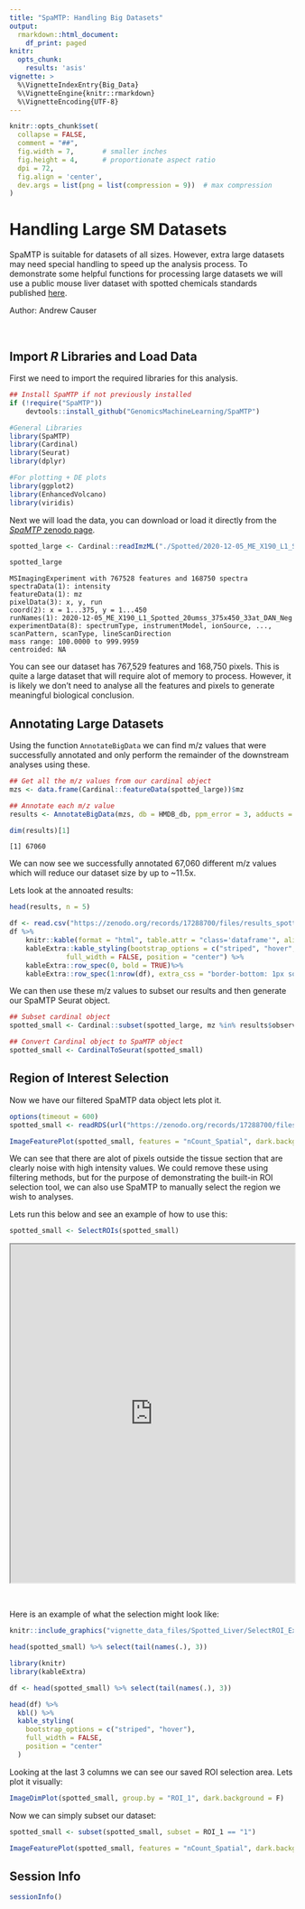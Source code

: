 ```yaml
---
title: "SpaMTP: Handling Big Datasets"
output:
  rmarkdown::html_document:
    df_print: paged
knitr:
  opts_chunk:
    results: 'asis'
vignette: >
  %\VignetteIndexEntry{Big_Data}
  %\VignetteEngine{knitr::rmarkdown}
  %\VignetteEncoding{UTF-8}
---
```


```r
knitr::opts_chunk$set(
  collapse = FALSE,
  comment = "##",
  fig.width = 7,       # smaller inches
  fig.height = 4,      # proportionate aspect ratio
  dpi = 72,
  fig.align = 'center',
  dev.args = list(png = list(compression = 9))  # max compression
)
```


# Handling Large SM Datasets

SpaMTP is suitable for datasets of all sizes. However, extra large datasets may need special handling to speed up the analysis process. To demonstrate some helpful functions for processing large datasets we will use a public mouse liver dataset with spotted chemicals standards published [here]( https://doi.org/10.1101/2024.10.14.618269).

Author: Andrew Causer

<br>


## Import *R* Libraries and Load Data

First we need to import the required libraries for this analysis.

```r
## Install SpaMTP if not previously installed
if (!require("SpaMTP"))
    devtools::install_github("GenomicsMachineLearning/SpaMTP")

#General Libraries
library(SpaMTP)
library(Cardinal)
library(Seurat)
library(dplyr)

#For plotting + DE plots
library(ggplot2)
library(EnhancedVolcano)
library(viridis)
```

Next we will load the data, you can download or load it directly from the [*SpaMTP* zenodo page](https://zenodo.org/communities/spamtp/records).  

```r
spotted_large <- Cardinal::readImzML("./Spotted/2020-12-05_ME_X190_L1_Spotted_20umss_375x450_33at_DAN_Neg",resolution = 3, mass.range = c(100,1000), memory = T)
```


```r
spotted_large
```

    MSImagingExperiment with 767528 features and 168750 spectra 
    spectraData(1): intensity
    featureData(1): mz
    pixelData(3): x, y, run
    coord(2): x = 1...375, y = 1...450
    runNames(1): 2020-12-05_ME_X190_L1_Spotted_20umss_375x450_33at_DAN_Neg
    experimentData(8): spectrumType, instrumentModel, ionSource, ..., scanPattern, scanType, lineScanDirection
    mass range: 100.0000 to 999.9959 
    centroided: NA 


You can see our dataset has 767,529 features and 168,750 pixels. This is quite a large dataset that will require alot of memory to process. However, it is likely we don't need to analyse all the features and pixels to generate meaningful biological conclusion.

## Annotating Large Datasets

Using the function `AnnotateBigData` we can find m/z values that were successfully annotated and only perform the remainder of the downstream analyses using these.


```r
## Get all the m/z values from our cardinal object
mzs <- data.frame(Cardinal::featureData(spotted_large))$mz

## Annotate each m/z value
results <- AnnotateBigData(mzs, db = HMDB_db, ppm_error = 3, adducts = c("M-H", "M+Cl"), polarity = "negative") 
```

```r
dim(results)[1]
```

    [1] 67060


We can now see we successfully annotated 67,060 different m/z values which will reduce our dataset size by up to ~11.5x.

Lets look at the annoated results:


```r
head(results, n = 5)
```

<div style="margin-left: auto;
            margin-right: auto">
```r
df <- read.csv("https://zenodo.org/records/17288700/files/results_spotted.csv?download=1", row.names = 1)
df %>%
    knitr::kable(format = "html", table.attr = "class='dataframe'", align = "c") %>%
    kableExtra::kable_styling(bootstrap_options = c("striped", "hover", "condensed", "responsive"),
              full_width = FALSE, position = "center") %>%
    kableExtra::row_spec(0, bold = TRUE)%>%
    kableExtra::row_spec(1:nrow(df), extra_css = "border-bottom: 1px solid #ddd; border-top: 1px solid #ddd;")
```
</div>

We can then use these m/z values to subset our results and then generate our SpaMTP Seurat object.

```r
## Subset cardinal object
spotted_small <- Cardinal::subset(spotted_large, mz %in% results$observed_mz)

## Convert Cardinal object to SpaMTP object
spotted_small <- CardinalToSeurat(spotted_small)
```


## Region of Interest Selection

Now we have our filtered SpaMTP data object lets plot it.
```r
options(timeout = 600)
spotted_small <- readRDS(url("https://zenodo.org/records/17288700/files/spotted_small_ROI.RDS?download=1"))
```


```r
ImageFeaturePlot(spotted_small, features = "nCount_Spatial", dark.background = F)& scale_fill_gradientn(colors = viridis::viridis(100), limits = c(0, 400000), na.value = viridis::viridis(100)[100])
```

We can see that there are alot of pixels outside the tissue section that are clearly noise with high intensity values. We could remove these using filtering methods, but for the purpose of demonstrating the built-in ROI selection tool, we can also use SpaMTP to manually select the region we wish to analyses.

Lets run this below and see an example of how to use this:
```r
spotted_small <- SelectROIs(spotted_small)
```

<iframe src="https://agc888.shinyapps.io/SelectROI/" width="100%" height="600px"></iframe>

<br>


Here is an example of what the selection might look like:

```r
knitr::include_graphics("vignette_data_files/Spotted_Liver/SelectROI_Expample.png")
```


```r
head(spotted_small) %>% select(tail(names(.), 3))
```


```r
library(knitr)
library(kableExtra)

df <- head(spotted_small) %>% select(tail(names(.), 3))

head(df) %>%
  kbl() %>%
  kable_styling(
    bootstrap_options = c("striped", "hover"),
    full_width = FALSE,
    position = "center"
  )
```


Looking at the last 3 columns we can see our saved ROI selection area. Lets plot it visually:

```r
ImageDimPlot(spotted_small, group.by = "ROI_1", dark.background = F)
```

Now we can simply subset our dataset:

```r
spotted_small <- subset(spotted_small, subset = ROI_1 == "1")

ImageFeaturePlot(spotted_small, features = "nCount_Spatial", dark.background = F)& scale_fill_gradientn(colors = viridis::viridis(100), limits = c(0, 400000), na.value = viridis::viridis(100)[100])
```


## Session Info

```r
sessionInfo()
```

